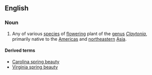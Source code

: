 ==English==
===Noun===
{{wikipedia}}
{{en-noun|sg=[[spring]] [[beauty]]|pl=spring beauties}}

#Any of various [[species]] of [[flowering]] plant of the [[genus]] ''[[Claytonia]]'', primarily native to the [[Americas]] and [[northeastern]] [[Asia]].

====Derived terms====
*[[Carolina spring beauty]]
*[[Virginia spring beauty]]